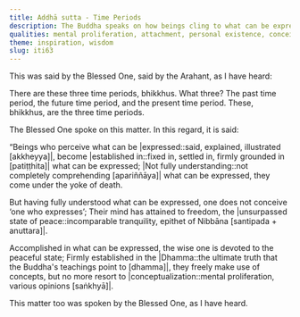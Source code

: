 ```yaml
---
title: Addhā sutta - Time Periods
description: The Buddha speaks on how beings cling to what can be expressed—concepts and designations, including the three time periods of past, future, and present. Not fully understanding these, they fall under the yoke of death. But one who sees beyond conceptual fabrications touches liberation and does not resort to mental proliferation.
qualities: mental proliferation, attachment, personal existence, conceit
theme: inspiration, wisdom
slug: iti63
---
```


This was said by the Blessed One, said by the Arahant, as I have heard:

There are these three time periods, bhikkhus. What three? The past time period, the future time period, and the present time period. These, bhikkhus, are the three time periods.

The Blessed One spoke on this matter. In this regard, it is said:

“Beings who perceive what can be |expressed::said, explained, illustrated [akkheyya]|,
become |established in::fixed in, settled in, firmly grounded in [patiṭṭhita]| what can be expressed;
|Not fully understanding::not completely comprehending [apariññāya]| what can be expressed,
they come under the yoke of death.

But having fully understood what can be expressed,
one does not conceive ‘one who expresses’;
Their mind has attained to freedom,
the |unsurpassed state of peace::incomparable tranquility, epithet of Nibbāna [santipada + anuttara]|.

Accomplished in what can be expressed,
the wise one is devoted to the peaceful state;
Firmly established in the |Dhamma::the ultimate truth that the Buddha's teachings point to [dhamma]|, they freely make use of concepts,
but no more resort to |conceptualization::mental proliferation, various opinions [saṅkhyā]|.

This matter too was spoken by the Blessed One, as I have heard.